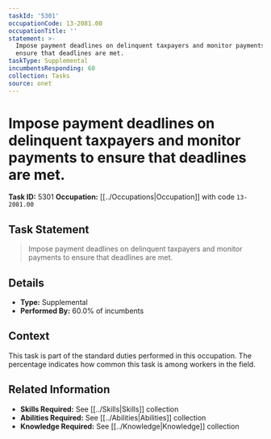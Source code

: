 ```yaml
---
taskId: '5301'
occupationCode: 13-2081.00
occupationTitle: ''
statement: >-
  Impose payment deadlines on delinquent taxpayers and monitor payments to
  ensure that deadlines are met.
taskType: Supplemental
incumbentsResponding: 60
collection: Tasks
source: onet
---
```

# Impose payment deadlines on delinquent taxpayers and monitor payments to ensure that deadlines are met.

**Task ID:** 5301
**Occupation:** [[../Occupations|Occupation]] with code `13-2081.00`

## Task Statement

> Impose payment deadlines on delinquent taxpayers and monitor payments to ensure that deadlines are met.

## Details

- **Type:** Supplemental
- **Performed By:** 60.0% of incumbents

## Context

This task is part of the standard duties performed in this occupation. The percentage indicates how common this task is among workers in the field.

## Related Information

- **Skills Required:** See [[../Skills|Skills]] collection
- **Abilities Required:** See [[../Abilities|Abilities]] collection
- **Knowledge Required:** See [[../Knowledge|Knowledge]] collection
